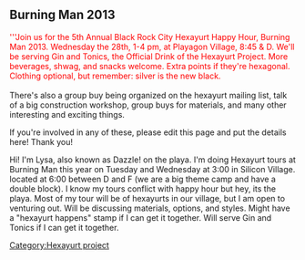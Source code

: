 {{Hexayurt header}}
== Burning Man 2013 ==


<font color="red">'''Join us for the 5th Annual Black Rock City Hexayurt Happy Hour, Burning Man 2013. Wednesday the 28th, 1-4 pm, at Playagon Village, 8:45 & D. We'll be serving Gin and Tonics, the Official Drink of the Hexayurt Project. More beverages, shwag, and snacks welcome. Extra points if they're hexagonal. Clothing optional, but remember: silver is the new black.</font>
<br /><br />
 There's also a group buy being organized on the hexayurt mailing list, talk of a big construction workshop, group buys for materials, and many other interesting and exciting things.

If you're involved in any of these, please edit this page and put the details here! Thank you!
[[Category:Hexayurt project]]


Hi! I'm Lysa, also known as Dazzle! on the playa. I'm doing Hexayurt tours at Burning Man this year on Tuesday and Wednesday at 3:00 in Silicon Village. located at 6:00 between D and F (we are a big theme camp and have a double block).  I know my tours conflict with happy hour but hey, its the playa.  Most of my tour will be of hexayurts in our village, but I am open to venturing out. Will be discussing materials, options, and styles.  Might have a "hexayurt happens" stamp if I can get it together. Will serve Gin and Tonics if I can get it together.